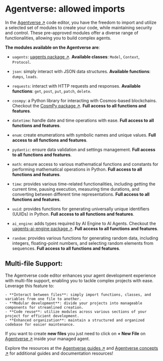 # Agentverse: allowed imports

In the [Agentverse ↗️](https://agentverse.ai/) code editor, you have the freedom to import and utilize a selected set of modules to create your code, while maintaining security and control. These pre-approved modules offer a diverse range of functionalities, allowing you to build complex agents.

**The modules available on the Agentverse are**:

- `uagents`: [uagents package ↗️](https://pypi.org/project/uagents/). **Available classes**: `Model`, `Context`, `Protocol`.

- `json`: simply interact with JSON data structures. **Available functions**: `dumps`, `loads`.

- `requests`: interact with HTTP requests and responses. **Available functions**: `get`, `post`, `put`, `patch`, `delete`.

- `cosmpy`: a Python library for interacting with Cosmos-based blockchains. Checkout the [CosmPy package ↗️](https://pypi.org/project/cosmpy/). **Full access to all functions and features**.

- `datetime`: handle date and time operations with ease. **Full access to all functions and features**.

- `enum`: create enumerations with symbolic names and unique values. **Full access to all functions and features**.

- `pydantic`: ensure data validation and settings management. **Full access to all functions and features**.

- `math`: ensure access to various mathematical functions and constants for performing mathematical operations in Python. **Full access to all functions and features**.

- `time`: provides various time-related functionalities, including getting the current time, pausing execution, measuring time durations, and converting between different time representations. **Full access to all functions and features**.

- `uuid`: provides functions for generating universally unique identifiers (UUIDs) in Python. **Full access to all functions and features**.

- `ai_engine`: adds types required by AI Engine to AI Agents. Checkout the [uagents-ai-engine package ↗️](https://pypi.org/project/uagents-ai-engine//). **Full access to all functions and features**.

- `random`: provides various functions for generating random data, including integers, floating-point numbers, and selecting random elements from sequences. **Full access to all functions and features**.

## Multi-file Support:

The Agentverse code editor enhances your agent development experience with multi-file support, enabling you to tackle complex projects with ease. Leverage this feature to:

    - **Interact between files**: simply import functions, classes, and variables from one file to another.
    - **Modular development**: divide your projects into manageable components for streamlined creation.
    - **Code reuse**: utilize modules across various sections of your project for efficient development.
    - **Enhanced organization**: maintain a structured and organized codebase for easier maintenance.

If you want to create **new files** you just need to click on **+ New File** on [Agentverse ↗️](https://agentverse.ai/) inside your managed agent.

Explore the resources at the [Agentverse guides ↗️](/guides#agentverse) and [Agentverse concepts ↗️](/concepts#agentverse) for additional guides and documentation resources!
